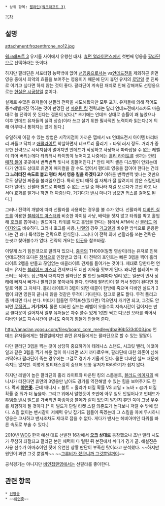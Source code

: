  * 상위 항목: [[팔라딘(워크래프트 3)]]

[[목차]]

== 설명 ==
attachment:frozenthrone_no12.jpg

[[워크래프트 3]] 유저들 사이에서 유행한 대사. [[휴먼 얼라이언스]]에서 첫번째 영웅을 [[팔라딘(워크래프트 3)|팔라딘]]으로 선택하라는 뜻이다.

하지만 팔라딘은 서포터형 능력밖에 없어 [[선영웅]]으로서는 vs[[언데드 스콜지|언데드]]전을 제외하곤 휴먼 영웅 중에서 최악의 효율을 보여주는 영웅이기 때문에 단지 휴먼 유저의 [[로망]]일 뿐 진짜로 이기고 싶다면 하지 않는 것이 좋다. 팔라딘이 계속된 패치로 인해 강해져도 선영웅으로는 [[현실은 시궁창]]일 뿐이다.

실제로 수많은 유저들이 선팔라 전략을 시도해봤지만 모두 포기. 유저들에 의해 적어도 중수레벨까진 먹히는 것이 판명된 선 [[마운틴 킹]] 전략과는 달리 언데드전에서조차도 마음대로 쓸 전략이 못 된다는 결론이 났다.[* 초기에는 언데드 상대로 승률이 꽤 높았으나 이후 언데드 유저들의 실력 상승(이라 쓰고 살기 위한 필사적인 노력이라 읽는다.)에 의해 아무때나 통하지는 않게 된다.]

유일하게 이길 수 있는 방법은 시작지점이 가까운 맵에서 vs 언데드전시 아이템 바리바리 싸들고 닥치고 [[애콜라이트#s-3|애콜라이트]] 학살하면서 테크트리 올리기 + 타워 러시 정도. 거리가 중요한 전략으로 시작지점이 멀어지면 언데드가 작정하고 사냥해서 따라잡을 수 없는 레벨이 되어 버리는데다 타워러시 타이밍이 늦어지고 나중에는 [[성스러운 빛|홀리 라이트]]를 생까는 [[안티매직 셸#s-2.1|안티 매직 셸]]이 곳곳에서 번쩍번쩍 빛나서 힘들어진다.[* 안티 매직 셸은 디스펠이 안되는데다가 언데드 상대로 휴먼이 매지컬을 갈 수도 없어서 평타로 영웅을 잡아야 한다는 건데 '''그 느려터진 속도로 붙고 평타 쳐서 영웅 킬을 하겠다고?''' 여하튼 번쩍번쩍 빛나는 것만으로도 상당한 짜증을 불러일으킨다. 특히 안티 매직 셸 자체가 잘 알려지지 않은 스킬인데다가 알아도 선팔라 빌드로 파해할 수 없는 스킬 중 하나라 저걸 모르다가 교전 하고 나서야 효과를 알거나 하면 더 짜증난다. 거기다가 [[밴시(워크래프트)|밴시]] 마나가 남으면 커스를 걸어도 된다.]  

그러나 전략의 개발에 따라 선팔라를 사용하는 경우를 볼 수가 있다. 선팔라의 [[천상의 보호막|디바인 실드]]를 이용한 [[블레이드 마스터]]와 비슷한 아이템 사냥, 배럭을 짓지 않고 타워를 박고 홀업해 [[드래곤호크 라이더|호크]]를 뽑아내는 빌드이다. 타워를 박고 홀업을 한다는 점에서 AFM식 선 [[블러드 메이지]]와도 비슷하다. 그러나 호크를 사용, [[나이트 엘프 센티널|나엘]]의 경우 [[가고일(워크래프트3)|가고일]]과 비슷한 방식으로 운용한다는 건 꽤나 특색있는 전략으로 인식된다. 그러나 이 전략 외에 선팔라를 쓰는 전략은 눈씻고 찾아볼수가 없다. 전략의 개요는 [http://www.playxp.com/war3/strategy/view.php?article_id=1604922 이곳]을 참조바람.

이렇게 쓰기 힘든것으로 알려져 있으나, [[중국]]의 TH000(일명 영삼이)라는 유저로 인해 언데드전의 또다른 [[정석]]으로 인정받고 있다. 이 전략의 포인트는 빠른 3렙을 찍어 홀리 라이트 2렙을 만들고 끊임없는 애콜라이트 견제를 들어가는 것이다. 제대로 당한다면 언데드 유저는 [[블레이드 마스터]] 견제보다도 더한 지옥을 맛보게 된다. 왜냐면 블레이드 마스터는 적어도 접근해서 때리지만 팔라딘은 팔 한번 들때마다 멀리 있는 일꾼이 빈사 상태에 빠져서 빼거나 팔라딘을 쫓아내야 한다. 만약에 팔라딘이 잘 커서 5렙이 된다면 정말로 악몽 그 자체다. 홀리 라이트가 3렙이 되면 애콜이 한방에 죽으며 디바인 실드가 3렙이 되면 영원히 끝나지 않을 것같은 무적이 기다린다. 참고로 쿨도 짦다. 무적 풀리고 좀 버티면 다시 쓴다. 버티기 힘들면 무적포션(있다면) 먹으면서 개기면 되고, 그것도 안되면 [[무적귀환|무적귀...]] '''거기까지.''' 물론 디바인 실드는 레벨이 오를수록 지속시간이 길어지는 만큼 쿨다운이 길어져서 일부 유저들은 자주 쓸수 있게 1렙만 찍고 디보션 오라를 찍어서 디바인 실드 지속시간이 끝나도 죽이기 힘들게 만들어 준다.

http://anaclan.ygosu.com/files/board_com_medley/4ba96b533d003.jpg
언데드 유저들에게는 혐짤일테지만 휴먼 유저들에게는 팔라딘으로 할 수 있는 짤짤이. 

다만 팔라딘 3렙을 찍는 것이 상당히 중요하기에 테레나스 스탠드, 시크릿 밸리, 에코아일과 같은 3렙을 찍기 쉬운 맵이 아니라면 쓰기 까다로우며, 팔라딘에 대한 의존이 심해 까딱하다 팔라딘이 죽는 경우에는 그걸로 경기가 기울게 된다. 물론 디바인 실드 때문에 죽지도 않지만. 이렇게 멀티태스킹이 중요해 보통 유저가 따라하기가 쉽지 않다.

하지만 레벨이 높은 팔라딘의 홀리 라이트와 마운틴 킹의 스톰볼트, [[블러드 메이지]]의 배니시가 터진다면 휴먼의 3영웅만 남아도 경기를 역전해낼 수 있는 힘을 보여주기도 한다. '''역시 [[야언좆]].''' 근데 배니시 + 볼트 + 홀라가 터질 확률 VS 코일 + 노바 + @가 터질 확률 중 뭐가 더 높을까. 그리고 위에서 말했듯이 초반에 아무 일도 안일어나고 언데드가 [[투템플 밴쉬|투템플 밴시]] 빌드를 가버리면 마킹이랑 블메가 같이 있던지 말던지 휴먼 쪽이 그냥 우주를 체험하게 될 것이다.[* 이 빌드가 단일 타켓 스킬 의존도가 높다보니 저럴 수 밖에 없다. 스킬 없이는 밴시같이 저체력 유닛 잡기도 힘들어 죽겠는데 그 스킬을 아예 무시하니 영웅은 고사하고 밴시조차도 제대로 잡을 수 없다. 게다가 밴시는 헤비아머인 타워를 빠른 속도로 부술 수 있다.]

2010년 [[WCG]] 한국 예선 대표 선발전 16강에서 '''[[오크 호드|오크]] 상대로''' 등장했으나 초반 멀티 시도가 무참히 좌절되고 팔라딘 본인 체력이 다 털린 뒤 본진에서 쉬다가 경기 끝. 해설진은 사용 선수가 아마추어인 탓에 유연한 상황 판단이 부족한 탓이라고 분석했다. ~~하지만 원인이 과연 그것 뿐일까~~ ~~[http://v.youku.com/v_show/id_XMTA1NTIyNzE2.html 그루비가 졌으니까 그것뿐일꺼야]~~

공식경기는 아니지만 [[비인접랜영]]에서는 선팔라를 좋아한다.

== 관련 항목 ==
 * [[선영웅]]
 * ~~[[야언좆]]~~
